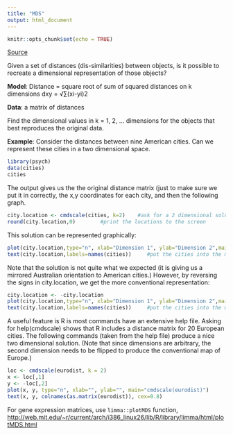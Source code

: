 ```yaml
---
title: "MDS"
output: html_document
---
```


```r
knitr::opts_chunk$set(echo = TRUE)
```

[Source](https://personality-project.org/r/mds.html)

Given a set of distances (dis-similarities) between objects, is it possible to recreate a dimensional representation of those objects?

**Model**: Distance = square root of sum of squared distances on k dimensions dxy = √∑(xi-yi)2

**Data**: a matrix of distances

Find the dimensional values in k = 1, 2, ... dimensions for the objects that best reproduces the original data.

**Example**: Consider the distances between nine American cities. Can we represent these cities in a two dimensional space.

```r
library(psych)
data(cities)
cities
```

The output gives us the the original distance matrix (just to make sure we put it in correctly, the x,y coordinates for each city, and then the following graph.

```r
city.location <- cmdscale(cities, k=2)    #ask for a 2 dimensional solution
round(city.location,0)        #print the locations to the screen
```

This solution can be represented graphically:

```r
plot(city.location,type="n", xlab="Dimension 1", ylab="Dimension 2",main ="cmdscale(cities)")    #put up a graphics window
text(city.location,labels=names(cities))     #put the cities into the map
```

Note that the solution is not quite what we expected (it is giving us a mirrored Australian orientation to American cities.) However, by reversing the signs in city.location, we get the more conventional representation:

```r
city.location <- -city.location
plot(city.location,type="n", xlab="Dimension 1", ylab="Dimension 2",main ="cmdscale(cities)")    #put up a graphics window
text(city.location,labels=names(cities))     #put the cities into the map
```

A useful feature is R is most commands have an extensive help file. Asking for help(cmdscale) shows that R includes a distance matrix for 20 European cities. The following commands (taken from the help file) produce a nice two dimensional solution. (Note that since dimensions are arbitrary, the second dimension needs to be flipped to produce the conventional map of Europe.)

```r
loc <- cmdscale(eurodist, k = 2)
x <- loc[,1]
y <- -loc[,2]
plot(x, y, type="n", xlab="", ylab="", main="cmdscale(eurodist)")
text(x, y, colnames(as.matrix(eurodist)), cex=0.8)
```

For gene expression matrices, use `limma::plotMDS` function, [http://web.mit.edu/~r/current/arch/i386_linux26/lib/R/library/limma/html/plotMDS.html](http://web.mit.edu/~r/current/arch/i386_linux26/lib/R/library/limma/html/plotMDS.html)

